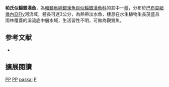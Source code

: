 {{Speciesbox
| name = 帕氏似鯔銀漢魚
| image = 
| image_width = 250px
| status = DD
| status_system = IUCN3.1
| genus = Pseudomugil
| species = paskai
| authority = Allen & Ivantsoff, 1986
| synonyms = 
}}
'''帕氏似鯔銀漢魚'''，為[[輻鰭魚綱|輻鰭魚綱]][[銀漢魚目|銀漢魚目]][[似鯔銀漢魚科|似鯔銀漢魚科]]的其中一[[種|種]]，分布於[[巴布亞紐幾內亞|巴布亞紐幾內亞]]Fly河流域，體長可達3公分，為熱帶淡水魚，棲息在水生植物生長茂盛且雨林覆蓋的溪流底中層水域，生活習性不明，可做為觀賞魚。
==参考文献==
*{{FishBase_species|genus=Pseudomugil|species=paskai|year=2016|month=6}}

== 擴展閱讀 ==
{{refbegin}}
{{wikispecies-inline|Pseudomugil paskai|帕氏似鯔銀漢魚}}
{{refend}}
{{Taxonbar|from=Q5501478}}

[[Category:IUCN红色名录数据缺乏物种|PP]]
[[Category:觀賞魚|PP]]
[[Category:鯔銀漢魚屬|paskai]]
[[Category:1986年描述的魚類|P]]


{{魚類小作品}}